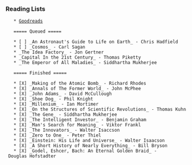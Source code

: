 
=== Reading Lists ===

    * [[https://www.goodreads.com/review/list/35857728-james-moriarty|Goodreads]]

    ===== Queued =====

    * [ ] _An Astronaut's Guide to Life on Earth_ - Chris Hadfield
    * [ ] _Cosmos_ - Carl Sagan
    * _The Idea Factory_ - Jon Gertner
    * _Capital In the 21st Century_ - Thomas Piketty
    * _The Emperor of All Maladies_ - Siddhartha Mukherjee


    ===== Finished =====

    * [X] _Making of the Atomic Bomb_ - Richard Rhodes
    * [X] _Annals of The Former World_ - John McPhee
    * [X] _John Adams_ - David McCullough
    * [X] _Shoe Dog_ - Phil Knight
    * [X] _Millenium_ - Ian Mortimer
    * [X] _On the Structures of Scientific Revolutions_ - Thomas Kuhn
    * [X] _The Gene_ - Siddhartha Mukherjee
    * [X] _The Intelligent Investor_ - Benjamin Graham
    * [X] _Man's Search for Meaning_ - Viktor Frankl
    * [X] _The Innovators_ - Walter Isaccson
    * [X] _Zero to One_ - Peter Thiel
    * [X] _Einstein: His Life and Universe_ - Walter Isaacson
    * [X] _A Short History of Nearly Everything_ - Bill Bryson
    * [X] _Godel, Eshcer, Bach: An Eternal Golden Braid_ - Douglas Hofstadter
